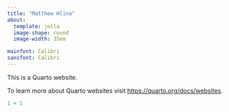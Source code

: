 ```yaml
---
title: "Matthew Hlina"
about:
  template: jolla
  image-shape: round
  image-width: 35em

mainfont: Calibri
sansfont: Calibri
---
```




This is a Quarto website.

To learn more about Quarto websites visit <https://quarto.org/docs/websites>.

```r
1 + 1
```
